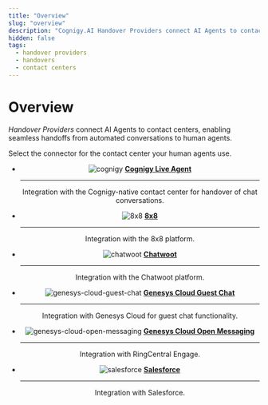 ```yaml
---
title: "Overview" 
slug: "overview" 
description: "Cognigy.AI Handover Providers connect AI Agents to contact centers, enabling seamless handoffs from automated conversations to human agents."
hidden: false
tags:
  - handover providers
  - handovers
  - contact centers
---
```


# Overview

_Handover Providers_ connect AI Agents to contact centers, enabling seamless handoffs from automated conversations to human agents.

Select the connector for the contact center your human agents use.

<div class="grid cards" style="text-align: center;" markdown>

- ![cognigy](../../../../static/img/_assets/icons/handovers/live-agent.svg) __[Cognigy Live Agent](live-agent.mdx)__

    ---

    Integration with the Cognigy-native contact center for handover of chat conversations.

- ![8x8](../../../../static/img/_assets/icons/handovers/8x8.svg) __[8x8](8x8.mdx)__

    ---

    Integration with the 8x8 platform.

- ![chatwoot](../../../../static/img/_assets/icons/handovers/chatwoot.svg) __[Chatwoot](chatwoot.mdx)__

    ---

    Integration with the Chatwoot platform.

- ![genesys-cloud-guest-chat](../../../../static/img/_assets/icons/handovers/genesys.svg) __[Genesys Cloud Guest Chat](genesys-cloud-guest-chat.mdx)__

    ---

    Integration with Genesys Cloud for guest chat functionality.

- ![genesys-cloud-open-messaging](../../../../static/img/_assets/icons/handovers/genesys.svg) __[Genesys Cloud Open Messaging](genesys-cloud-open-messaging.mdx)__

    ---

    Integration with RingCentral Engage.

- ![salesforce](../../../../static/img/_assets/icons/handovers/salesforce.svg) __[Salesforce](salesforce.mdx)__

    ---

    Integration with Salesforce.

</div>

